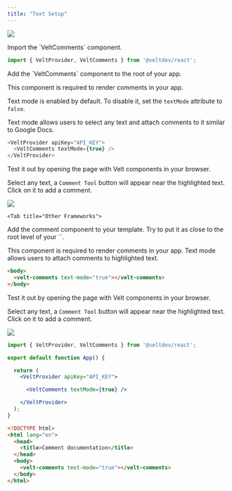 ```yaml
---
title: "Text Setup"
---
```


![](/gifs/Add-Text-Comments.gif)

<Tabs>
  <Tab title="React / Next.js">

<Steps titleSize="h2">
<Step title="Import Comment components">
Import the `VeltComments` component.

```js
import { VeltProvider, VeltComments } from '@veltdev/react';
```

</Step>
<Step title="Add Comment component with Text mode">
Add the `VeltComments` component to the root of your app.

This component is required to render comments in your app.

Text mode is enabled by default. To disable it, set the `textMode` attribute to `false`.

Text mode allows users to select any text and attach comments to it similar to Google Docs.


```js
<VeltProvider apiKey="API_KEY">
  <VeltComments textMode={true} />
</VeltProvider>
```
</Step>
<Step title="Test Integration">
Test it out by opening the page with Velt components in your browser.

Select any text, a `Comment Tool` button will appear near the highlighted text. Click on it to add a comment.

![](/images/text-comment.png)


</Step>

</Steps>



  </Tab>
  
    <Tab title="Other Frameworks">

<Steps titleSize="h2">
<Step title="Add Comment component with Text mode">
Add the comment component to your template. Try to put it as close to the root level of your `<body>`.

This component is required to render comments in your app. Text mode allows users to attach comments to highlighted text.


```html
<body>
  <velt-comments text-mode="true"></velt-comments>
</body>
```
</Step>
<Step title="Test Integration">
Test it out by opening the page with Velt components in your browser.

Select any text, a `Comment Tool` button will appear near the highlighted text. Click on it to add a comment.

![](/images/text-comment.png)

</Step>


</Steps>


  </Tab>
</Tabs>

<RequestExample>

```jsx React / Next.js
import { VeltProvider, VeltComments } from '@veltdev/react';

export default function App() {

  return (
    <VeltProvider apiKey="API_KEY">

      <VeltComments textMode={true} />

    </VeltProvider>
  );
}
```




```html HTML
<!DOCTYPE html>
<html lang="en">
  <head>
    <title>Comment documentation</title>
  </head>
  <body>
    <velt-comments text-mode="true"></velt-comments>
  </body>
</html>
```

</RequestExample>
